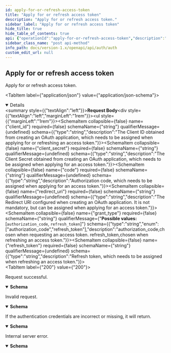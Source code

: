 ```yaml
---
id: apply-for-or-refresh-access-token
title: "Apply for or refresh access token"
description: "Apply for or refresh access token."
sidebar_label: "Apply for or refresh access token"
hide_title: true
hide_table_of_contents: true
api: {"operationId":"apply-for-or-refresh-access-token","description":"Apply for or refresh access token.","requestBody":{"content":{"application/json":{"schema":{"type":"object","properties":{"client_id":{"type":"string","description":"The Client ID obtained from creating an OAuth application, which needs to be assigned when applying for or refreshing an access token."},"client_secret":{"type":"string","description":"The Client Secret obtained from creating an OAuth application, which needs to be assigned when applying for an access token."},"code":{"type":"string","description":"Authorization code, which needs to be assigned when applying for an access token."},"redirect_uri":{"type":"string","description":"The Redirect URI configured when creating an OAuth application. It is not mandatory, but can be assigned when applying for an access token."},"grant_type":{"type":"string","enum":["authorization_code","refresh_token"],"description":"authorization_code,chosen when requesting an access token. refresh_token,chosen when refreshing an access token."},"refresh_token":{"type":"string","description":"Refresh token, which needs to be assigned when refreshing an access token."}}}}}},"responses":{"200":{"description":"Request successful.","content":{"application/json":{"schema":{"type":"object","properties":{"access_token":{"type":"string","description":"The \"Access token\" (valid for 1 day)."},"refresh_token":{"type":"string","description":"The \"Refresh token\" used to refresh the access token (valid for 30 days)."},"expires_in":{"type":"integer","description":"The expiration time of the access token, measured in seconds."},"scope":{"type":"string","description":"The Open API scopes that the OAuth application can access, separated by commas."},"token_type":{"type":"string","description":"The type of access token."},"user_id":{"type":"string","description":"The user ID associated with the requested access token."},"email":{"type":"string","description":"The user email associated with the requested access token."}},"title":"ApplyTokenSuccessResponse"}}}},"400":{"description":"Invalid request.","content":{"application/json":{"schema":{"type":"object","properties":{"error":{"type":"string","description":"The error message for the current request."},"error_code":{"type":"integer","description":"The error code for the current request."},"error_description":{"type":"string","description":"The detailed error information for the current request."}},"title":"BadResponse"}}}},"401":{"description":"If the authentication credentials are incorrect or missing, it will return.","content":{"application/json":{"schema":{"type":"object","properties":{"error":{"type":"string","description":"The error message for the current request."},"error_code":{"type":"integer","description":"The error code for the current request."},"error_description":{"type":"string","description":"The detailed error information for the current request."}},"title":"BadResponse"}}}},"500":{"description":"Internal server error.","content":{"application/json":{"schema":{"type":"object","properties":{"error":{"type":"string","description":"The error message for the current request."},"error_code":{"type":"integer","description":"The error code for the current request."},"error_description":{"type":"string","description":"The detailed error information for the current request."}},"title":"BadResponse"}}}}},"method":"post","path":"/oauth2/token","servers":[{"url":"https://ones.com"},{"url":"http://ones.com"}],"jsonRequestBodyExample":{"client_id":"string","client_secret":"string","code":"string","redirect_uri":"string","grant_type":"authorization_code","refresh_token":"string"},"info":{"title":"Auth","version":"1.0","description":"The ONES REST API utilizes the standard OAuth 2.0 authorization mechanism to provide secure user authorization and access tokens for third-party applications to access protected resources. OAuth 2.0 enables third-party applications to obtain limited and revocable access privileges in a secure and controlled manner, without directly using user credentials. This authorization mechanism offers a flexible and reliable way for third-party applications to securely interact with the ONES system and obtain the necessary resource access permissions.\n"},"postman":{"name":"Apply for or refresh access token","description":{"content":"Apply for or refresh access token.","type":"text/plain"},"url":{"path":["oauth2","token"],"host":["{{baseUrl}}"],"query":[],"variable":[]},"header":[{"key":"Content-Type","value":"application/json"},{"key":"Accept","value":"application/json"}],"method":"POST","body":{"mode":"raw","raw":"\"\"","options":{"raw":{"language":"json"}}}}}
sidebar_class_name: "post api-method"
info_path: docs/version-1.x/openapi/api/auth/auth
custom_edit_url: null
---
```



## Apply for or refresh access token



Apply for or refresh access token.

<MimeTabs><TabItem label={"application/json"} value={"application/json-schema"}><details style={{}} data-collapsed={false} open={true}><summary style={{"textAlign":"left"}}><strong>Request Body</strong></summary><div style={{"textAlign":"left","marginLeft":"1rem"}}></div><ul style={{"marginLeft":"1rem"}}><SchemaItem collapsible={false} name={"client_id"} required={false} schemaName={"string"} qualifierMessage={undefined} schema={{"type":"string","description":"The Client ID obtained from creating an OAuth application, which needs to be assigned when applying for or refreshing an access token."}}></SchemaItem><SchemaItem collapsible={false} name={"client_secret"} required={false} schemaName={"string"} qualifierMessage={undefined} schema={{"type":"string","description":"The Client Secret obtained from creating an OAuth application, which needs to be assigned when applying for an access token."}}></SchemaItem><SchemaItem collapsible={false} name={"code"} required={false} schemaName={"string"} qualifierMessage={undefined} schema={{"type":"string","description":"Authorization code, which needs to be assigned when applying for an access token."}}></SchemaItem><SchemaItem collapsible={false} name={"redirect_uri"} required={false} schemaName={"string"} qualifierMessage={undefined} schema={{"type":"string","description":"The Redirect URI configured when creating an OAuth application. It is not mandatory, but can be assigned when applying for an access token."}}></SchemaItem><SchemaItem collapsible={false} name={"grant_type"} required={false} schemaName={"string"} qualifierMessage={"**Possible values:** [`authorization_code`, `refresh_token`]"} schema={{"type":"string","enum":["authorization_code","refresh_token"],"description":"authorization_code,chosen when requesting an access token. refresh_token,chosen when refreshing an access token."}}></SchemaItem><SchemaItem collapsible={false} name={"refresh_token"} required={false} schemaName={"string"} qualifierMessage={undefined} schema={{"type":"string","description":"Refresh token, which needs to be assigned when refreshing an access token."}}></SchemaItem></ul></details></TabItem></MimeTabs><div><ApiTabs><TabItem label={"200"} value={"200"}><div>

Request successful.

</div><div><MimeTabs schemaType={"response"}><TabItem label={"application/json"} value={"application/json"}><SchemaTabs><TabItem label={"Schema"} value={"Schema"}><details style={{}} data-collapsed={false} open={true}><summary style={{"textAlign":"left"}}><strong>Schema</strong></summary><div style={{"textAlign":"left","marginLeft":"1rem"}}></div><ul style={{"marginLeft":"1rem"}}><SchemaItem collapsible={false} name={"access_token"} required={false} schemaName={"string"} qualifierMessage={undefined} schema={{"type":"string","description":"The \"Access token\" (valid for 1 day)."}}></SchemaItem><SchemaItem collapsible={false} name={"refresh_token"} required={false} schemaName={"string"} qualifierMessage={undefined} schema={{"type":"string","description":"The \"Refresh token\" used to refresh the access token (valid for 30 days)."}}></SchemaItem><SchemaItem collapsible={false} name={"expires_in"} required={false} schemaName={"integer"} qualifierMessage={undefined} schema={{"type":"integer","description":"The expiration time of the access token, measured in seconds."}}></SchemaItem><SchemaItem collapsible={false} name={"scope"} required={false} schemaName={"string"} qualifierMessage={undefined} schema={{"type":"string","description":"The Open API scopes that the OAuth application can access, separated by commas."}}></SchemaItem><SchemaItem collapsible={false} name={"token_type"} required={false} schemaName={"string"} qualifierMessage={undefined} schema={{"type":"string","description":"The type of access token."}}></SchemaItem><SchemaItem collapsible={false} name={"user_id"} required={false} schemaName={"string"} qualifierMessage={undefined} schema={{"type":"string","description":"The user ID associated with the requested access token."}}></SchemaItem><SchemaItem collapsible={false} name={"email"} required={false} schemaName={"string"} qualifierMessage={undefined} schema={{"type":"string","description":"The user email associated with the requested access token."}}></SchemaItem></ul></details></TabItem><TabItem label={"Example (from schema)"} value={"Example (from schema)"}><ResponseSamples responseExample={"{\n  \"access_token\": \"string\",\n  \"refresh_token\": \"string\",\n  \"expires_in\": 0,\n  \"scope\": \"string\",\n  \"token_type\": \"string\",\n  \"user_id\": \"string\",\n  \"email\": \"string\"\n}"} language={"json"}></ResponseSamples></TabItem></SchemaTabs></TabItem></MimeTabs></div></TabItem><TabItem label={"400"} value={"400"}><div>

Invalid request.

</div><div><MimeTabs schemaType={"response"}><TabItem label={"application/json"} value={"application/json"}><SchemaTabs><TabItem label={"Schema"} value={"Schema"}><details style={{}} data-collapsed={false} open={true}><summary style={{"textAlign":"left"}}><strong>Schema</strong></summary><div style={{"textAlign":"left","marginLeft":"1rem"}}></div><ul style={{"marginLeft":"1rem"}}><SchemaItem collapsible={false} name={"error"} required={false} schemaName={"string"} qualifierMessage={undefined} schema={{"type":"string","description":"The error message for the current request."}}></SchemaItem><SchemaItem collapsible={false} name={"error_code"} required={false} schemaName={"integer"} qualifierMessage={undefined} schema={{"type":"integer","description":"The error code for the current request."}}></SchemaItem><SchemaItem collapsible={false} name={"error_description"} required={false} schemaName={"string"} qualifierMessage={undefined} schema={{"type":"string","description":"The detailed error information for the current request."}}></SchemaItem></ul></details></TabItem><TabItem label={"Example (from schema)"} value={"Example (from schema)"}><ResponseSamples responseExample={"{\n  \"error\": \"string\",\n  \"error_code\": 0,\n  \"error_description\": \"string\"\n}"} language={"json"}></ResponseSamples></TabItem></SchemaTabs></TabItem></MimeTabs></div></TabItem><TabItem label={"401"} value={"401"}><div>

If the authentication credentials are incorrect or missing, it will return.

</div><div><MimeTabs schemaType={"response"}><TabItem label={"application/json"} value={"application/json"}><SchemaTabs><TabItem label={"Schema"} value={"Schema"}><details style={{}} data-collapsed={false} open={true}><summary style={{"textAlign":"left"}}><strong>Schema</strong></summary><div style={{"textAlign":"left","marginLeft":"1rem"}}></div><ul style={{"marginLeft":"1rem"}}><SchemaItem collapsible={false} name={"error"} required={false} schemaName={"string"} qualifierMessage={undefined} schema={{"type":"string","description":"The error message for the current request."}}></SchemaItem><SchemaItem collapsible={false} name={"error_code"} required={false} schemaName={"integer"} qualifierMessage={undefined} schema={{"type":"integer","description":"The error code for the current request."}}></SchemaItem><SchemaItem collapsible={false} name={"error_description"} required={false} schemaName={"string"} qualifierMessage={undefined} schema={{"type":"string","description":"The detailed error information for the current request."}}></SchemaItem></ul></details></TabItem><TabItem label={"Example (from schema)"} value={"Example (from schema)"}><ResponseSamples responseExample={"{\n  \"error\": \"string\",\n  \"error_code\": 0,\n  \"error_description\": \"string\"\n}"} language={"json"}></ResponseSamples></TabItem></SchemaTabs></TabItem></MimeTabs></div></TabItem><TabItem label={"500"} value={"500"}><div>

Internal server error.

</div><div><MimeTabs schemaType={"response"}><TabItem label={"application/json"} value={"application/json"}><SchemaTabs><TabItem label={"Schema"} value={"Schema"}><details style={{}} data-collapsed={false} open={true}><summary style={{"textAlign":"left"}}><strong>Schema</strong></summary><div style={{"textAlign":"left","marginLeft":"1rem"}}></div><ul style={{"marginLeft":"1rem"}}><SchemaItem collapsible={false} name={"error"} required={false} schemaName={"string"} qualifierMessage={undefined} schema={{"type":"string","description":"The error message for the current request."}}></SchemaItem><SchemaItem collapsible={false} name={"error_code"} required={false} schemaName={"integer"} qualifierMessage={undefined} schema={{"type":"integer","description":"The error code for the current request."}}></SchemaItem><SchemaItem collapsible={false} name={"error_description"} required={false} schemaName={"string"} qualifierMessage={undefined} schema={{"type":"string","description":"The detailed error information for the current request."}}></SchemaItem></ul></details></TabItem><TabItem label={"Example (from schema)"} value={"Example (from schema)"}><ResponseSamples responseExample={"{\n  \"error\": \"string\",\n  \"error_code\": 0,\n  \"error_description\": \"string\"\n}"} language={"json"}></ResponseSamples></TabItem></SchemaTabs></TabItem></MimeTabs></div></TabItem></ApiTabs></div>